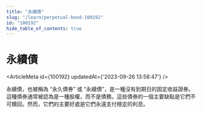 ```yaml
---
title: "永續債"
slug: "/learn/perpetual-bond-100192"
id: "100192"
hide_table_of_contents: true
---
```



# 永續債

<ArticleMeta id={100192} updatedAt={'2023-09-26 13:58:47'} />
<div className='border-solid border-b border-t-0 my-4 border-[var(--ifm-color-gray-300)]' />

永續債，也被稱為 “永久債券” 或 “永續債”，是一種沒有到期日的固定收益證券。這種債券通常被認為是一種股權，而不是債務。這些債券的一個主要缺點是它們不可贖回。然而，它們的主要好處是它們永遠支付穩定的利息。
